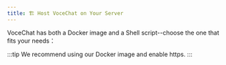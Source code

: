 ```yaml
---
title: 🏗️ Host VoceChat on Your Server
---
```


VoceChat has both a Docker image and a Shell script--choose the one that fits your needs：


<DocCardList />

:::tip
We recommend using our Docker image and enable https.
:::
